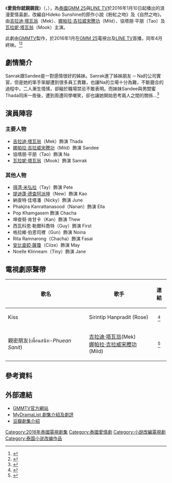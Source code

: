 {{short description|2016 Thai television series}}
{{Rough translation|time=2021-02-14T07:04:31+00:00}}
{{Infobox Television
| show_name     = 愛我你就親親我
| original_name = {{lang|th|Kiss: The Series – รักต้องจูบ}}
| image         = [[檔案:Kiss_The_Series_GMMTV.jpeg|250px]]
| caption       = 
| show_name_2   = 真愛就親親
| genre         = 浪漫喜劇<br>劇情
| format        = 
| based_on      = {{nowrap|Hideko Sunshine<br/>《粉紅之吻》及《自然之吻》}}
| creator       = 
| developer     = 
| writer        = 
| director      = Chatkaew Susiwa
| starring      = [[吉拉迪·塔瓦翁|吉拉迪·塔瓦翁]]<br/>[[娜帕拉·吉拉威宋謄功|娜帕拉·吉拉威宋謄功]]<br/>協塔朋·平朋<br/>[[瓦拉妮·塔瓦翁|瓦拉妮·塔瓦翁]]
| theme_music_composer = 
| opentheme            = 
| endtheme             = 
| composer             = 
| country       = {{THA}}
| location      = {{THA}}
| language      = [[泰語|泰語]]
| num_episodes  = 16
| runtime       = 55 - 59 分鐘
| company       = [[GMMTV|GMMTV]]
| producer      = 
| channel       = [[GMM_25|GMM 25]]<br>[[LINE_TV|LINE TV]]
| first_run     = {{THA}}
| first_aired   = {{Start date|2016|1|10}}
| last_aired    = {{End date|2016|4|24}}
| related       = [[我們的天空_(泰國電視劇)|我們的天空]] (第4集)<br />{{link-en|TayNew Meal Date}}
| preceded_by   = 
| followed_by   = [[愛我你再親親我|愛我你再親親我]]<br/>[[深藍之吻|深藍之吻]]
| website       = https://www.gmm25.com/shows_detail.html?id=102
| production_website = 
}}
《'''愛我你就親親我'''》（{{lang-th|Kiss: The Series – รักต้องจูบ}}，{{lang-en|''Kiss: The Series''}}），為[[泰國|泰國]][[GMM_25|GMM 25]]與[[LINE_TV|LINE TV]]於2016年1月10日起播出的浪漫愛情喜劇，改編自Hideko Sunshine的原作小說《粉紅之吻》及《自然之吻》。由[[吉拉迪·塔瓦翁|吉拉迪·塔瓦翁]]（Mek）、[[娜帕拉·吉拉威宋謄功|娜帕拉·吉拉威宋謄功]]（Mild）、協塔朋·平朋（Tao）及[[瓦拉妮·塔瓦翁|瓦拉妮·塔瓦翁]]（Mook）主演。

此劇由[[GMMTV|GMMTV]]製作，於2016年1月在[[GMM_25|GMM 25]]電視台及[[LINE_TV|LINE TV]]首播，同年4月終映。<ref>{{cite web |title=กล้ารักต้องกล้าจูบ ตัวอย่างซีรีส์ Kiss the Series รักต้องจูบ |url=https://www.sanook.com/movie/56533/ |website=sanook.com |publisher=[[Sanook.com|Sanook.com]] |accessdate=2020-07-05 |language=th |date=2015-12-14}}</ref><ref>{{cite web |title=มุก-มายด์ เปิดใจรัก เต๋า-เมฆ จูบแน่นส่งท้าย "Kiss the series รักต้องจูบ" |url=https://www.sanook.com/movie/59565/ |website=sanook.com |publisher=[[Sanook.com|Sanook.com]] |accessdate=2020-07-05 |language=th |date=2016-04-22}}</ref>

== 劇情簡介 ==
Sanrak跟Sandee是一對感情很好的姊妹。Sanrak進了姊姊朋友 ─ Na的公司實習，但是她的笨手笨腳遭到很多員工責難，也讓Na的立場十分為難，不斷磨合的過程中，二人漸生情愫，卻礙於職場禁忌不敢表明。而妹妹Sandee與男閨蜜Thada同床一夜後，遭到周遭同學嘲笑，卻也讓她開始思考兩人之間的關係…<ref>{{cite web|title=真愛就親親 線上看 KKTV|url=https://kktv.me/titles/03000162|website=KKTV|language=zh|date=2021-01-19}}</ref>

== 演員陣容 ==
{{small|註：括號內的演員姓名為小名。}}

=== 主要人物 ===
* [[吉拉迪·塔瓦翁|吉拉迪·塔瓦翁]]（Mek）飾演 Thada
* [[娜帕拉·吉拉威宋謄功|娜帕拉·吉拉威宋謄功]]（Mild）飾演 Sandee
* 協塔朋·平朋（Tao）飾演 Na
* [[瓦拉妮·塔瓦翁|瓦拉妮·塔瓦翁]]（Mook）飾演 Sanrak

=== 其他人物 ===
* [[得湾·米弘拉|得湾·米弘拉]]（Tay）飾演 Pete
* [[提迪蓬·德查阿派坤|提迪蓬·德查阿派坤]]（New）飾演 Kao
* 納查特·佳塔潘（Nicky）飾演 June
* Phakjira Kanrattanasood（Nanan）飾演 Ella
* Pop Khamgasem 飾演 Chacha
* 坤查努·肯甘卡（Kan）飾演 Thew
* 西瓦科恩·勒爾科喬特（Guy）飾演 First
* 格拉維·伯恩司裡（Gun）飾演 Noina
* Rita Ramnarong（Chacha）飾演 Fasai
* [[安比查婭·薩瓊|安比查婭·薩瓊]]（Ciize）飾演 May
* Noelle Klinneam（Tiny）飾演 Jane

==電視劇原聲帶==
{| class="wikitable"
!歌名
!歌手
!連結
|-
| Kiss
| Sirintip Hanpradit (Rose)
| style="text-align: center;" | <ref>{{cite web |title=Kiss (Ost.Kiss The Series รักต้องจูบ) - โรส ศิรินทิพย์ |url=https://www.youtube.com/watch?v=sxHf_v6luHE |website=youtube.com |publisher=[[GMM_Grammy|GMM Grammy]] |accessdate=2020-07-05 |date=2016-02-02}}</ref>
|-
| 親密朋友(เพื่อนสนิท-''Phuean Sanit'')
| [[吉拉迪·塔瓦翁|吉拉迪·塔瓦翁]](Mek)<br/>[[娜帕拉·吉拉威宋謄功|娜帕拉·吉拉威宋謄功]](Mild)
| style="text-align: center;" | <ref>{{cite web |title=เพื่อนสนิท (Ost.Kiss รักต้องจูบ) - เมฆ จิรกิตติ์ & มายด์ วิรพร |url=https://www.youtube.com/watch?v=X4BkZGrB7qU |website=youtube.com |publisher=[[GMM_Grammy|GMM Grammy]] |accessdate=2020-07-05 |date=2016-02-18}}</ref>
|}

==參考資料==
{{reflist}}

==外部連結==
* [https://www.gmm25.com/shows_detail.html?id=102 GMMTV官方網站]{{th}}
* [https://mydramalist.com/16369-kiss-the-series MyDramaList 劇集介紹及劇評]{{en}}
* [https://movie.douban.com/subject/26686081/ 豆瓣劇集介紹]{{zh}}

{{GMMTV電視劇系列}}
[[Category:2016年泰國電視劇集|Category:2016年泰國電視劇集]]
[[Category:泰國愛情劇|Category:泰國愛情劇]]
[[Category:小說改編電視劇|Category:小說改編電視劇]]
[[Category:泰国小说改编作品|Category:泰国小说改编作品]]